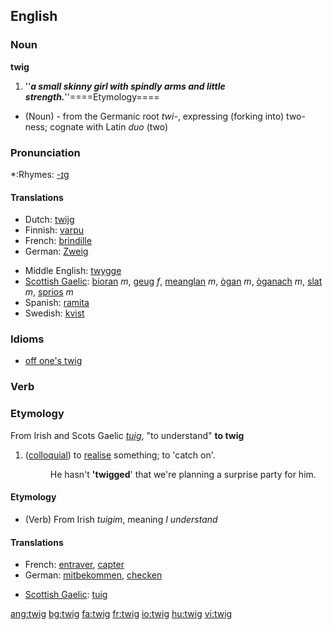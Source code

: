 ==English==
===Noun===
'''twig'''
# '''''''''a small skinny girl with spindly arms and little strength.'''''''''====Etymology====
* (Noun) - from the Germanic root ''twi-'', expressing (forking into) two-ness; cognate with Latin ''duo'' (two)

===Pronunciation===
*:Rhymes: [[Rhymes:English:-ɪɡ|-ɪɡ]]

====Translations====
{{top}}
*Dutch: [[twijg]]
*Finnish: [[varpu]]
*French: [[brindille]] {{f}}
*German: [[Zweig]] {{m}}
{{mid}}
*Middle English: [[twygge]]
*[[Scottish Gaelic]]: [[bioran]] ''m'', [[geug]] ''f'', [[meanglan]] ''m'', [[ògan]] ''m'', [[òganach]] ''m'', [[slat#Scottish Gaelic|slat]] ''m'', [[sprios]] ''m''
*Spanish: [[ramita]] {{f}}
*Swedish: [[kvist]] {{c}}
{{bottom}}

===Idioms===
*[[off one's twig]]

===Verb===
===Etymology===
From Irish and Scots Gaelic ''[[tuig]]'', "to understand"
'''to twig'''
#([[colloquial]]) to [[realise]] something; to 'catch on'.
#:He hasn't ''''twigged'''' that we're planning a surprise party for him.

====Etymology====
* (Verb) From Irish ''tuigim'', meaning ''I understand''

====Translations====
{{top}}
*French: [[entraver]], [[capter]]
*German: [[mitbekommen]], [[checken]]
{{mid}}
*[[Scottish Gaelic]]: [[tuig]]
{{bottom}}

[[ang:twig]]
[[bg:twig]]
[[fa:twig]]
[[fr:twig]]
[[io:twig]]
[[hu:twig]]
[[vi:twig]]